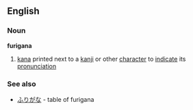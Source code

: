 ==English==
===Noun===
{{wikipedia}}
'''furigana'''
# [[kana]] printed next to a [[kanji]] or other [[character]] to [[indicate]] its [[pronunciation]]
===See also===
* [[ふりがな]] - table of furigana